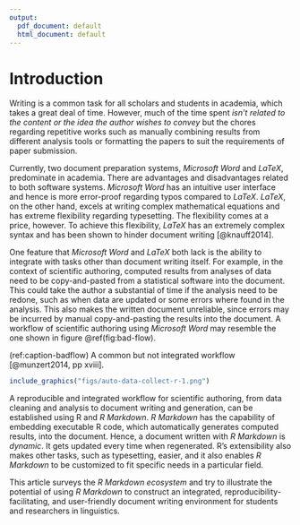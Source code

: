 ```yaml
---
output:
  pdf_document: default
  html_document: default
---
```

# Introduction

Writing is a common task for all scholars and students in academia, which takes a great deal of time. However, much of the time spent *isn't related to the content or the idea the author wishes to convey* but the chores regarding repetitive works such as manually combining results from different analysis tools or formatting the papers to suit the requirements of paper submission.

Currently, two document preparation systems, *Microsoft Word* and *LaTeX*, predominate in academia. There are advantages and disadvantages related to both software systems. *Microsoft Word* has an intuitive user interface and hence is more error-proof regarding typos compared to *LaTeX*. *LaTeX*, on the other hand, excels at writing complex mathematical equations and has extreme flexibility regarding typesetting. The flexibility comes at a price, however. To achieve this flexibility, *LaTeX* has an extremely complex syntax and has been shown to hinder document writing [@knauff2014].

One feature that *Microsoft Word* and *LaTeX* both lack is the ability to integrate with tasks other than document writing itself. For example, in the context of scientific authoring, computed results from analyses of data need to be copy-and-pasted from a statistical software into the document. This could take the author a substantial of time if the analysis need to be redone, such as when data are updated or some errors where found in the analysis. This also makes the written document unreliable, since errors may be incurred by manual copy-and-pasting the results into the document. A workflow of scientific authoring using *Microsoft Word* may resemble the one shown in figure \@ref(fig:bad-flow).

(ref:caption-badflow) A common but not integrated workflow [@munzert2014, pp xviii].

```r
include_graphics("figs/auto-data-collect-r-1.png")
```

A reproducible and integrated workflow for scientific authoring, from data cleaning and analysis to document writing and generation, can be established using R and *R Markdown*. *R Markdown* has the capability of embedding executable R code, which automatically generates computed results, into the document. Hence, a document written with *R Markdown* is *dynamic*. It gets updated every time when regenerated. R's extensibility also makes other tasks, such as typesetting, easier, and it also enables *R Markdown* to be customized to fit specific needs in a particular field.

This article surveys the *R Markdown ecosystem* and try to illustrate the potential of using *R Markdown* to construct an integrated, reproducibility-facilitating, and user-friendly document writing environment for students and researchers in linguistics.
